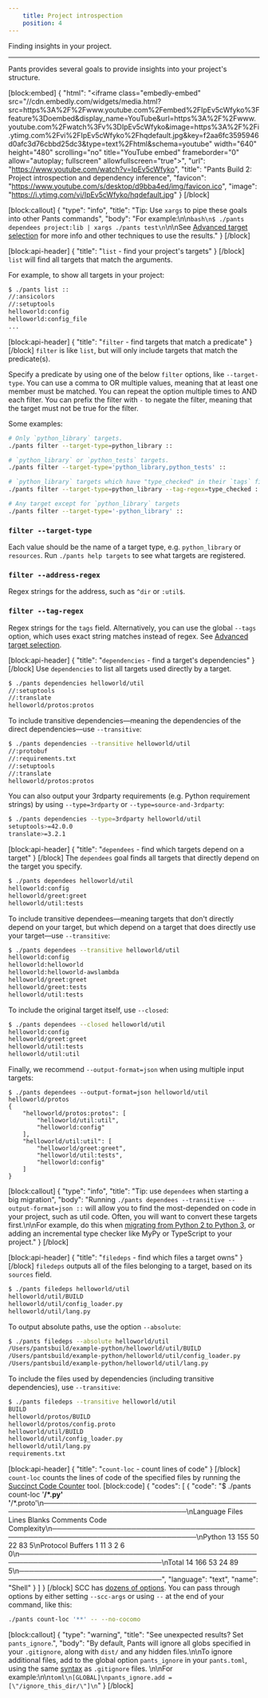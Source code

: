 ```yaml
---
    title: Project introspection
    position: 4
---
```


Finding insights in your project.

---

Pants provides several goals to provide insights into your project's structure.

[block:embed]
{
  "html": "<iframe class=\"embedly-embed\" src=\"//cdn.embedly.com/widgets/media.html?src=https%3A%2F%2Fwww.youtube.com%2Fembed%2FIpEv5cWfyko%3Ffeature%3Doembed&display_name=YouTube&url=https%3A%2F%2Fwww.youtube.com%2Fwatch%3Fv%3DIpEv5cWfyko&image=https%3A%2F%2Fi.ytimg.com%2Fvi%2FIpEv5cWfyko%2Fhqdefault.jpg&key=f2aa6fc3595946d0afc3d76cbbd25dc3&type=text%2Fhtml&schema=youtube\" width=\"640\" height=\"480\" scrolling=\"no\" title=\"YouTube embed\" frameborder=\"0\" allow=\"autoplay; fullscreen\" allowfullscreen=\"true\"></iframe>",
  "url": "https://www.youtube.com/watch?v=IpEv5cWfyko",
  "title": "Pants Build 2: Project introspection and dependency inference",
  "favicon": "https://www.youtube.com/s/desktop/d9bba4ed/img/favicon.ico",
  "image": "https://i.ytimg.com/vi/IpEv5cWfyko/hqdefault.jpg"
}
[/block]

[block:callout]
{
  "type": "info",
  "title": "Tip: Use `xargs` to pipe these goals into other Pants commands",
  "body": "For example:\n\n```bash\n$ ./pants dependees project:lib | xargs ./pants test\n```\n\nSee [Advanced target selection](doc:advanced-target-selection) for more info and other techniques to use the results."
}
[/block]

[block:api-header]
{
  "title": "`list` - find your project's targets"
}
[/block]
`list` will find all targets that match the arguments.

For example, to show all targets in your project:

```bash
$ ./pants list ::
//:ansicolors
//:setuptools
helloworld:config
helloworld:config_file
...
```
[block:api-header]
{
  "title": "`filter` - find targets that match a predicate"
}
[/block]
`filter` is like `list`, but will only include targets that match the predicate(s).

Specify a predicate by using one of the below `filter` options, like `--target-type`. You can use a comma to OR multiple values, meaning that at least one member must be matched. You can repeat the option multiple times to AND each filter. You can prefix the filter with `-` to negate the filter, meaning that the target must not be true for the filter.

Some examples:

```bash
# Only `python_library` targets.
./pants filter --target-type=python_library ::

# `python_library` or `python_tests` targets.
./pants filter --target-type='python_library,python_tests' ::

# `python_library` targets which have "type_checked" in their `tags` field.
./pants filter --target-type=python_library --tag-regex=type_checked ::

# Any target except for `python_library` targets
./pants filter --target-type='-python_library' ::
```

### `filter --target-type`

Each value should be the name of a target type, e.g. `python_library` or `resources`. Run `./pants help targets` to see what targets are registered.

### `filter --address-regex`

Regex strings for the address, such as `^dir` or `:util$`.

### `filter --tag-regex`

Regex strings for the `tags` field. Alternatively, you can use the global `--tags` option, which uses exact string matches instead of regex. See [Advanced target selection](doc:advanced-target-selection).

[block:api-header]
{
  "title": "`dependencies` - find a target's dependencies"
}
[/block]
Use `dependencies` to list all targets used directly by a target.

```bash
$ ./pants dependencies helloworld/util
//:setuptools
//:translate
helloworld/protos:protos
```

To include transitive dependencies—meaning the dependencies of the direct dependencies—use `--transitive`:

```bash
$ ./pants dependencies --transitive helloworld/util
//:protobuf
//:requirements.txt
//:setuptools
//:translate
helloworld/protos:protos
```

You can also output your 3rdparty requirements (e.g. Python requirement strings) by using `--type=3rdparty` or `--type=source-and-3rdparty`:

```bash
$ ./pants dependencies --type=3rdparty helloworld/util
setuptools>=42.0.0
translate>=3.2.1
```
[block:api-header]
{
  "title": "`dependees` - find which targets depend on a target"
}
[/block]
The `dependees` goal finds all targets that directly depend on the target you specify.

```bash
$ ./pants dependees helloworld/util
helloworld:config
helloworld/greet:greet
helloworld/util:tests
```

To include transitive dependees—meaning targets that don't directly depend on your target, but which depend on a target that does directly use your target—use `--transitive`:

```bash
$ ./pants dependees --transitive helloworld/util
helloworld:config
helloworld:helloworld
helloworld:helloworld-awslambda
helloworld/greet:greet
helloworld/greet:tests
helloworld/util:tests
```

To include the original target itself, use `--closed`:

```bash
$ ./pants dependees --closed helloworld/util
helloworld:config
helloworld/greet:greet
helloworld/util:tests
helloworld/util:util
```

Finally, we recommend `--output-format=json` when using multiple input targets:

```
$ ./pants dependees --output-format=json helloworld/util helloworld/protos
{
    "helloworld/protos:protos": [
        "helloworld/util:util",
        "helloworld:config"
    ],
    "helloworld/util:util": [
        "helloworld/greet:greet",
        "helloworld/util:tests",
        "helloworld:config"
    ]
}
```
[block:callout]
{
  "type": "info",
  "title": "Tip: use `dependees` when starting a big migration",
  "body": "Running `./pants dependees --transitive --output-format=json ::` will allow you to find the most-depended on code in your project, such as util code. Often, you will want to convert these targets first.\n\nFor example, do this when [migrating from Python 2 to Python 3](doc:python-interpreter-compatibility), or adding an incremental type checker like MyPy or TypeScript to your project."
}
[/block]

[block:api-header]
{
  "title": "`filedeps` - find which files a target owns"
}
[/block]
`filedeps` outputs all of the files belonging to a target, based on its `sources` field.

```bash
$ ./pants filedeps helloworld/util
helloworld/util/BUILD
helloworld/util/config_loader.py
helloworld/util/lang.py
```

To output absolute paths, use the option `--absolute`:

```bash
$ ./pants filedeps --absolute helloworld/util
/Users/pantsbuild/example-python/helloworld/util/BUILD
/Users/pantsbuild/example-python/helloworld/util/config_loader.py
/Users/pantsbuild/example-python/helloworld/util/lang.py
```

To include the files used by dependencies (including transitive dependencies), use `--transitive`:

```bash
$ ./pants filedeps --transitive helloworld/util
BUILD
helloworld/protos/BUILD
helloworld/protos/config.proto
helloworld/util/BUILD
helloworld/util/config_loader.py
helloworld/util/lang.py
requirements.txt
```
[block:api-header]
{
  "title": "`count-loc` - count lines of code"
}
[/block]
`count-loc` counts the lines of code of the specified files by running the [Succinct Code Counter](https://github.com/boyter/scc) tool.
[block:code]
{
  "codes": [
    {
      "code": "$ ./pants count-loc '**/*.py' '**/*.proto'\n───────────────────────────────────────────────────────────────────────────────\nLanguage                 Files     Lines   Blanks  Comments     Code Complexity\n───────────────────────────────────────────────────────────────────────────────\nPython                      13       155       50        22       83          5\nProtocol Buffers             1        11        3         2        6          0\n───────────────────────────────────────────────────────────────────────────────\nTotal                       14       166       53        24       89          5\n───────────────────────────────────────────────────────────────────────────────",
      "language": "text",
      "name": "Shell"
    }
  ]
}
[/block]
SCC has [dozens of options](https://github.com/boyter/scc#usage). You can pass through options by either setting `--scc-args` or using `--` at the end of your command, like this:

```bash
./pants count-loc '**' -- --no-cocomo
```
[block:callout]
{
  "type": "warning",
  "title": "See unexpected results? Set `pants_ignore`.",
  "body": "By default, Pants will ignore all globs specified in your `.gitignore`, along with `dist/` and any hidden files.\n\nTo ignore additional files, add to the global option `pants_ignore` in your `pants.toml`, using the same [syntax](https://git-scm.com/docs/gitignore) as `.gitignore` files. \n\nFor example:\n\n```toml\n[GLOBAL]\npants_ignore.add = [\"/ignore_this_dir/\"]\n```"
}
[/block]
